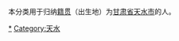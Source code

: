 {{Catnav|頁面分類|各種主題的頁面分類|依中国各省来作的分类|各地中国人|甘肃人}}
{{Catnav|頁面分類|人物|各國人物|中国人|各地中国人|甘肃人}}

本分类用于归纳[[籍贯|籍贯]]（出生地）为[[甘肃省|甘肃省]][[天水市|天水市]]的人。

[[Category:甘肃人|*]]
[[Category:天水|Category:天水]]